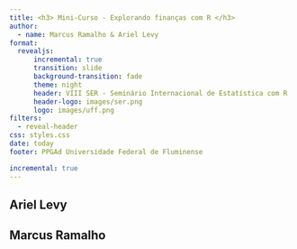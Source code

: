 ```yaml
---
title: <h3> Mini-Curso - Explorando finanças com R </h3>
author:
  - name: Marcus Ramalho & Ariel Levy
format:
  revealjs:
      incremental: true
      transition: slide
      background-transition: fade
      theme: night
      header: VIII SER - Seminário Internacional de Estatística com R
      header-logo: images/ser.png
      logo: images/uff.png
filters:
  - reveal-header
css: styles.css
date: today
footer: PPGAd Universidade Federal de Fluminense

incremental: true
---
```


## Ariel Levy

## Marcus Ramalho